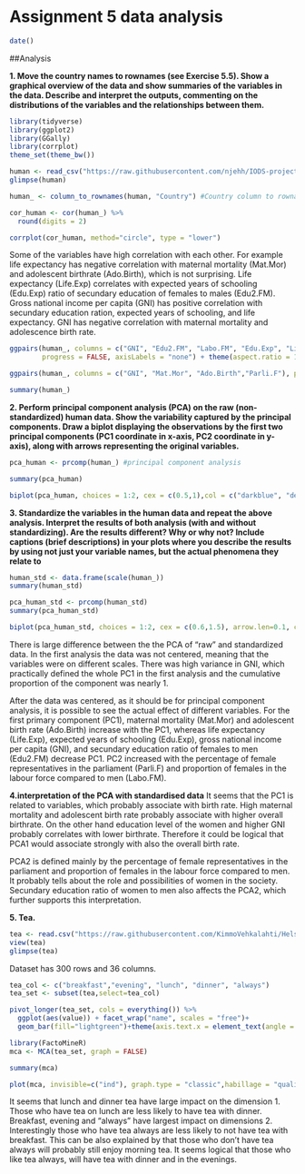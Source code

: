 # Assignment 5 data analysis

```r
date()
```

##Analysis

**1. Move the country names to rownames (see Exercise 5.5). Show a graphical overview of the data and show summaries of the variables in the data. Describe and interpret the outputs, commenting on the distributions of the variables and the relationships between them.**

```r
library(tidyverse)
library(ggplot2)
library(GGally)
library(corrplot)
theme_set(theme_bw())
```

```r
human <- read_csv("https://raw.githubusercontent.com/njehh/IODS-project/master/Data/human.csv")
glimpse(human)
```


```r
human_ <- column_to_rownames(human, "Country") #Country column to rownames

cor_human <- cor(human_) %>% 
  round(digits = 2)

corrplot(cor_human, method="circle", type = "lower")
```
Some of the variables have high correlation with each other. For example life expectancy has negative correlation with maternal mortality (Mat.Mor) and adolescent birthrate (Ado.Birth), which is not surprising. Life expectancy (Life.Exp) correlates with expected years of schooling (Edu.Exp) ratio of secundary education of females to males (Edu2.FM). 
Gross national income per capita (GNI) has positive correlation with secundary education ration, expected years of schooling, and life expectancy. GNI has negative correlation with maternal mortality and adolescence birth rate.

```r
ggpairs(human_, columns = c("GNI", "Edu2.FM", "Labo.FM", "Edu.Exp", "Life.Exp"), 
        progress = FALSE, axisLabels = "none") + theme(aspect.ratio = 1)
```

```r
ggpairs(human_, columns = c("GNI", "Mat.Mor", "Ado.Birth","Parli.F"), progress = FALSE, axisLabels = "none") + theme(aspect.ratio = 1)
```

```r
summary(human_)
```
**2. Perform principal component analysis (PCA) on the raw (non-standardized) human data. Show the variability captured by the principal components. Draw a biplot displaying the observations by the first two principal components (PC1 coordinate in x-axis, PC2 coordinate in y-axis), along with arrows representing the original variables.**


```r
pca_human <- prcomp(human_) #principal component analysis

summary(pca_human)
```
```r
biplot(pca_human, choices = 1:2, cex = c(0.5,1),col = c("darkblue", "deeppink2"))
```


**3. Standardize the variables in the human data and repeat the above analysis. Interpret the results of both analysis (with and without standardizing). Are the results different? Why or why not? Include captions (brief descriptions) in your plots where you describe the results by using not just your variable names, but the actual phenomena they relate to**

```r
human_std <- data.frame(scale(human_))
summary(human_std)
```

```r
pca_human_std <- prcomp(human_std)
summary(pca_human_std)
```

```r
biplot(pca_human_std, choices = 1:2, cex = c(0.6,1.5), arrow.len=0.1, col = c("darkblue", "deeppink2"), xlim = c(-0.22, 0.22), ylim = c(-0.22, 0.22))
```

There is large difference between the the PCA of "raw" and standardized data. In the first analysis the data was not centered, meaning that the variables were on different scales. There was high variance in GNI, which practically defined the whole PC1 in the first analysis and the cumulative proportion of the component was nearly 1.

After the data was centered, as it should be for principal component analysis, it is possible to see the actual effect of different variables. For the first primary component (PC1), maternal mortality (Mat.Mor) and adolescent birth rate (Ado.Birth) increase with the PC1, whereas life expectancy (Life.Exp), expected years of schooling (Edu.Exp), gross national income per capita (GNI), and secundary education ratio of females to men (Edu2.FM) decrease PC1.
PC2 increased with the percentage of female representatives in the parliament (Parli.F) and proportion of females in the labour force compared to men (Labo.FM).

**4.interpretation of the PCA with standardised data**
It seems that the PC1 is related to variables, which probably associate with birth rate. High maternal mortality and adolescent birth rate probably associate with higher overall birthrate. On the other hand education level of the women and higher GNI probably correlates with lower birthrate. Therefore it could be logical that PCA1 would associate strongly with also the overall birth rate.

PCA2 is defined mainly by the percentage of female representatives in the parliament and proportion of females in the labour force compared to men. It probably tells about the role and possibilities of women in the society. Secundary education ratio of women to men also affects the PCA2, which further supports this interpretation.


**5. Tea.**

```r
tea <- read.csv("https://raw.githubusercontent.com/KimmoVehkalahti/Helsinki-Open-Data-Science/master/datasets/tea.csv", stringsAsFactors = TRUE)
view(tea)
glimpse(tea)
```
Dataset has 300 rows and 36 columns. 

```r
tea_col <- c("breakfast","evening", "lunch", "dinner", "always")
tea_set <- subset(tea,select=tea_col)
```

```r
pivot_longer(tea_set, cols = everything()) %>% 
  ggplot(aes(value)) + facet_wrap("name", scales = "free")+
  geom_bar(fill="lightgreen")+theme(axis.text.x = element_text(angle = 30, hjust = 1, size = 8))
```


```r
library(FactoMineR)
mca <- MCA(tea_set, graph = FALSE)

```


```r
summary(mca)
```

```r
plot(mca, invisible=c("ind"), graph.type = "classic",habillage = "quali")
```
It seems that lunch and dinner tea have large impact on the dimension 1. Those who have tea on lunch are less likely to have tea with dinner. 
Breakfast, evening and "always" have largest impact on dimensions 2. Interestingly those who have tea always are less likely to not have tea with breakfast. This can be also explained by that those who don't have tea always will probably still enjoy morning tea. It seems logical that those who like tea always, will have tea with dinner and in the evenings.  
